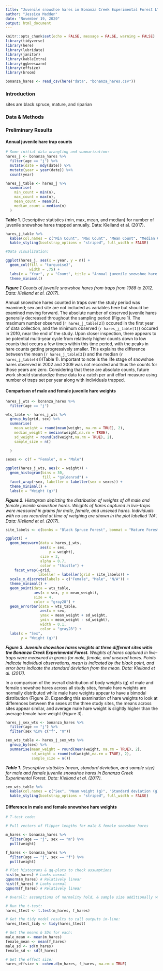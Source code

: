 ```yaml
---
title: "Juvenile snowshoe hares in Bonanza Creek Experimental Forest LTER"
author: "Jessica Madden"
date: "November 19, 2020"
output: html_document
---
```


```r
knitr::opts_chunk$set(echo = FALSE, message = FALSE, warning = FALSE)
library(tidyverse)
library(here)
library(lubridate)
library(janitor)
library(kableExtra)
library(ggbeeswarm)
library(effsize)
library(broom)

bonanza_hares <- read_csv(here("data", "bonanza_hares.csv"))
```

### Introduction
sites are black spruce, mature, and riparian

### Data & Methods


### Preliminary Results

#### Annual juvenile hare trap counts


```r
# Some initial data wrangling and summarization:
hares_j <- bonanza_hares %>% 
  filter(age == "j") %>% 
  mutate(date = mdy(date)) %>% 
  mutate(year = year(date)) %>% 
  count(year)

hares_j_table <- hares_j %>% 
  summarise(
    min_count = min(n), 
    max_count = max(n), 
    mean_count = mean(n), 
    median_count = median(n)
  ) 

```

**Table 1.** Descriptive statistics (min, max, mean, and median) for number of juvenile snowshoe hares trapped annually. Data: Kielland et al. (2017).
```r
hares_j_table %>% 
  kable(col.names = c("Min Count", "Max Count", "Mean Count", "Median Count")) %>% 
  kable_styling(bootstrap_options = "striped", full_width = FALSE)
```


```r
#Data visualization:

ggplot(hares_j, aes(x = year, y = n)) +
  geom_col(fill = "turquoise3", 
           width = .75) +
  labs(x = "Year", y = "Count", title = "Annual juvenile snowshoe hare trap counts (1988-2012)") +
  theme_minimal() 
```

***Figure 1.**Counts of juvenile snowshoe hares from traps from 1988 to 2012.  Data: Kielland et al. (2017).*

Annual snowshoe hares counted in traps over the study period was examined; sex and site are not included as variables here but should be examined moving forward. The absolute number of observed juvenile hares generally decreased throughout the sampling period (Figure 1). The maximum number observed (`r hares_j_table[2]`) occured in the first year of data collection, and the minimum observed (`r hares_j_table[1]`) occured in 2010, near the end of the study. Upon closer inspection, there appears to be potential multi-year cycle from relatively higher counts down to low counts that occurs a few times within this time period, with the peaks in hare counts getting progressively smaller. This  explains the difference between the mean (`r hares_j_table[3]`) and the median (`r hares_j_table[4]`)(Table 1). Important to note is the life stage of snowshoe hares observed in 2002 and 2009 was not recorded and thus the counts for those years are zero. Considering that these are absolute counts, future work should standardize these data to a catch per unit effort measure using number of traps set per year along with individuals trapped.

#### Comparison of male and female juvenile hare weights

```r
hares_j_wts <- bonanza_hares %>% 
  filter(age == "j")

wts_table <- hares_j_wts %>% 
  group_by(grid, sex) %>% 
  summarise(
    mean_weight = round(mean(weight, na.rm = TRUE), 2),  
    median_weight = median(weight,na.rm = TRUE), 
    sd_weight = round(sd(weight,na.rm = TRUE), 2),  
    sample_size = n()
    
  )
```



```r
sexes <- c(f = "Female", m = "Male")

ggplot(hares_j_wts, aes(x = weight)) +
  geom_histogram(bins = 30, 
                 fill = "goldenrod") +
  facet_wrap(~sex, labeller = labeller(sex = sexes)) +
  theme_minimal() +
  labs(x = "Weight (g)")
```

***Figure 2.** Histogram depicting the distribution of weights of all male and female juvenile snowshoe hares. Weights of hares captured in live-traps were measured in grams for male, female, and unsexed hares. Individuals with no sex recorded at time of weighing are shown in the plot labelled 'NA'. Data: Kielland et al. (2017).*

```r
site_labels <- c(bonbs = "Black Spruce Forest", bonmat = "Mature Forest", bonrip = "Riparan Forest")

ggplot() +
  geom_beeswarm(data = hares_j_wts, 
                aes(x = sex, 
                    y = weight), 
                size = 3, 
                alpha = 0.7, 
                color = "thistle") +
    facet_wrap(~grid, 
               labeller = labeller(grid = site_labels)) +
  scale_x_discrete(labels = c("Female", "Male", "N/A")) +
  theme_minimal() +
  geom_point(data = wts_table, 
             aes(x = sex, y = mean_weight), 
             size = 4, 
             color = "gray28") +
  geom_errorbar(data = wts_table, 
                aes(x = sex, 
                ymax = mean_weight + sd_weight, 
                ymin = mean_weight - sd_weight), 
                width = 0.1, 
                color = "gray28") +
  labs(x = "Sex", 
       y = "Weight (g)")
```
***Figure 3. Juvenile showshoe hares weights at three different sites witin the Bonanza Creek Experimental Forest.** Weights of hares captured in live-traps were measured in grams for male, female, and unsexed hares. Points indicate individual observations, mean is indicated by the black point, and error bars indicate the standard deviation from the mean. Data: Kielland et al. (2017).*

In a comparison of the overall distribution of body weights (g) of male and female snowshoe hares across all study sites, female hare weights are normally distributed while male hare weights appear to have a bimodal distribution (Figure 2). Expanding this examination of hare weights to look at differences between the sexes at the three study sites, the means across sites appear similar, and average male hare weight is slightly higher than the average female hare weight (Figure 3).  

```r
hares_j_sex_wts <- bonanza_hares %>% 
  filter(age == "j") %>% 
  filter(sex %in% c("f", "m"))

sex_wts_table <- hares_j_sex_wts %>% 
  group_by(sex) %>% 
  summarise(mean_weight = round(mean(weight, na.rm = TRUE), 2),
            sd_weight = round(sd(weight,na.rm = TRUE), 2),
            sample_size = n())
```

***Table 1.** Descriptive statistics (mean, standard deviation, and sample size) for male and female juvenile snowshoe hares in Bonanza Creek Experimental Forest. Data: Kielland et al. (2017).*
```r
sex_wts_table %>% 
  kable(col.names = c("Sex", "Mean weight (g)", "Standard deviation (g)", "Sample size")) %>% 
  kable_styling(bootstrap_options = "striped", full_width = FALSE)
```

#### Difference in male and female snowshoe hare weights

```r
# T-test code: 

# Pull vectors of flipper lengths for male & female snowshoe hares

m_hares <- bonanza_hares %>% 
  filter(age == "j", sex == "m") %>% 
  pull(weight)

f_hares <- bonanza_hares %>% 
  filter(age == "j", sex == "f") %>% 
  pull(weight)

# Plot histograms & qq-plots to check assumptions
hist(m_hares) # Looks normal
qqnorm(m_hares) # Relatively linear
hist(f_hares) # Looks normal
qqnorm(f_hares) # Relatively linear

# Overall: assumptions of normality hold, & sample size additionally >> Central Limit Theorem (means will be normally distributed). Two-sample t-test OK for means comparison! 

# Run the t-test:
hares_ttest <- t.test(m_hares, f_hares)

# Get the tidy model results to call outputs in-line: 
hares_ttest_tidy <- tidy(hares_ttest)

# Get the means & SDs for each: 
male_mean <- mean(m_hares)
female_mean <- mean(f_hares)
male_sd <- sd(m_hares)
female_sd <- sd(f_hares)

# Get the effect size: 
hares_effsize <- cohen.d(m_hares, f_hares, na.rm = TRUE)
```


